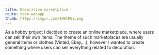 ```yaml
---
title: Decoration marketplace
route: deco-webapp
thumb: https://imgur.com/1H9lP0i.png
---
```


As a hobby project I decided to create an online marketplace, where users can sell their own items. 
The theme of such marketplaces are usually general items or clothes (Vinted, Ebay,...),
however I wanted to create something where users can sell everything related to decoration. 

